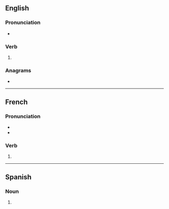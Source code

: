 ==English==

===Pronunciation===
* {{IPA|en|/pɛndz/}}

===Verb===
{{head|en|verb form}}

# {{en-third-person singular of|pend}}

===Anagrams===
* {{anagrams|en|a=denps|spend}}

----

==French==

===Pronunciation===
* {{fr-IPA}}
* {{audio|fr|LL-Q150 (fra)-DenisdeShawi-pends.wav|Audio (CAN)}}

===Verb===
{{head|fr|verb form}}

# {{inflection of|fr|pendre||1//2|s|pres|indc|;|2|s|impr}}

----

==Spanish==

===Noun===
{{head|es|noun form|g=m-p|g2=f-p}}

# {{noun form of|es|pend||p}}